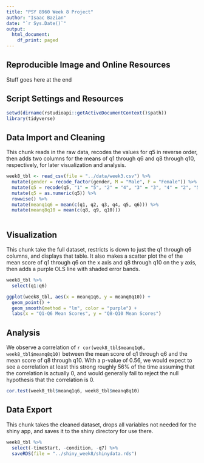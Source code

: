 ```yaml
---
title: "PSY 8960 Week 8 Project"
author: "Isaac Bazian"
date: "`r Sys.Date()`"
output: 
  html_document:
    df_print: paged
---
```

## **Reproducible Image and Online Resources**

Stuff goes here at the end

## **Script Settings and Resources**

```r
setwd(dirname(rstudioapi::getActiveDocumentContext()$path))
library(tidyverse)

```

## **Data Import and Cleaning**

This chunk reads in the raw data, recodes the values for q5 in reverse order, then adds two columns for the means of q1 through q6 and q8 through q10, respectively, for later visualization and analysis.
```r
week8_tbl <- read_csv(file = "../data/week3.csv") %>% 
  mutate(gender = recode_factor(gender, M = "Male", F = "Female")) %>% 
  mutate(q5 = recode(q5, "1" = "5", "2" = "4", "3" = "3", "4" = "2", "5" = "1")) %>% 
  mutate(q5 = as.numeric(q5)) %>%
  rowwise() %>% 
  mutate(meanq1q6 = mean(c(q1, q2, q3, q4, q5, q6))) %>% 
  mutate(meanq8q10 = mean(c(q8, q9, q10)))
  
```

## **Visualization**

This chunk take the full dataset, restricts is down to just the q1 through q6 columns, and displays that table. It also makes a scatter plot the of the mean score of q1 through q6 on the x axis and  q8 through q10 on the y axis, then adds a purple OLS line with shaded error bands. 
```r
week8_tbl %>% 
  select(q1:q6)

ggplot(week8_tbl, aes(x = meanq1q6, y = meanq8q10)) +
  geom_point() +
  geom_smooth(method = "lm", color = "purple") +
  labs(x = "Q1-Q6 Mean Scores", y = "Q8-Q10 Mean Scores")
```

## **Analysis**

We observe a correlation of `r cor(week8_tbl$meanq1q6, week8_tbl$meanq8q10)` between the mean score of q1 through q6 and the mean score of q8 through q10. With a p-value of 0.56, we would expect to see a correlation at least this strong roughly 56% of the time assuming that the correlation is actually 0, and would generally fail to reject the null hypothesis that the correlation is 0.
```r
cor.test(week8_tbl$meanq1q6, week8_tbl$meanq8q10)
```

## **Data Export**

This chunk takes the cleaned dataset, drops all variables not needed for the shiny app, and saves it to the shiny directory for use there.
```r
week8_tbl %>% 
  select(-timeStart, -condition, -q7) %>% 
  saveRDS(file = "../shiny_week8/shinydata.rds")
```





